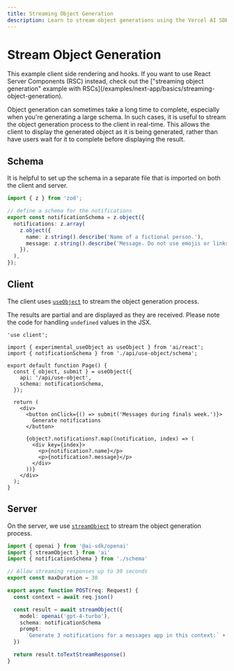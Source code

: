 ```yaml
---
title: Streaming Object Generation
description: Learn to stream object generations using the Vercel AI SDK in your Next.js App Router application
---
```


# Stream Object Generation

<Note>
  This example client side rendering and hooks. If you want to use React Server
  Components (RSC) instead, check out the ["streaming object generation" example
  with RSCs](/examples/next-app/basics/streaming-object-generation).
</Note>

Object generation can sometimes take a long time to complete, especially when you're generating a large schema.
In such cases, it is useful to stream the object generation process to the client in real-time.
This allows the client to display the generated object as it is being generated,
rather than have users wait for it to complete before displaying the result.

<Browser>
  <ObjectGeneration
    stream
    object={{
      notifications: [
        {
          name: 'Jamie Roberts',
          message: "Hey! How's the study grind going? Need a coffee boost?",
          minutesAgo: 15,
        },
        {
          name: 'Prof. Morgan',
          message:
            'Reminder: Your term paper is due promptly at 8 AM tomorrow. Please ensure it meets the submission guidelines outlined.',
          minutesAgo: 46,
        },
        {
          name: 'Alex Chen',
          message:
            "Dude, urgent! Borrow your notes for tomorrow's exam? I swear mine got eaten by my dog!",
          minutesAgo: 30,
        },
      ],
    }}
  />
</Browser>

## Schema

It is helpful to set up the schema in a separate file that is imported on both the client and server.

```ts filename='app/api/use-object/schema.ts'
import { z } from 'zod';

// define a schema for the notifications
export const notificationSchema = z.object({
  notifications: z.array(
    z.object({
      name: z.string().describe('Name of a fictional person.'),
      message: z.string().describe('Message. Do not use emojis or links.'),
    }),
  ),
});
```

## Client

The client uses [`useObject`](/docs/reference/ai-sdk-ui/use-object) to stream the object generation process.

The results are partial and are displayed as they are received.
Please note the code for handling `undefined` values in the JSX.

```tsx filename='app/page.tsx'
'use client';

import { experimental_useObject as useObject } from 'ai/react';
import { notificationSchema } from './api/use-object/schema';

export default function Page() {
  const { object, submit } = useObject({
    api: '/api/use-object',
    schema: notificationSchema,
  });

  return (
    <div>
      <button onClick={() => submit('Messages during finals week.')}>
        Generate notifications
      </button>

      {object?.notifications?.map((notification, index) => (
        <div key={index}>
          <p>{notification?.name}</p>
          <p>{notification?.message}</p>
        </div>
      ))}
    </div>
  );
}
```

## Server

On the server, we use [`streamObject`](/docs/reference/ai-sdk-core/stream-object) to stream the object generation process.

```typescript filename='app/api/use-object/route.ts'
import { openai } from '@ai-sdk/openai'
import { streamObject } from 'ai'
import { notificationSchema } from './schema'

// Allow streaming responses up to 30 seconds
export const maxDuration = 30

export async function POST(req: Request) {
  const context = await req.json()

  const result = await streamObject({
    model: openai('gpt-4-turbo'),
    schema: notificationSchema
    prompt:
      `Generate 3 notifications for a messages app in this context:` + context,
  })

  return result.toTextStreamResponse()
}
```
